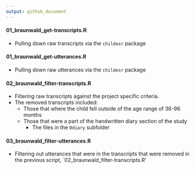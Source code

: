 ```yaml
---
output: github_document
---
```


#### 01_braunwald_get-transcripts.R
* Pulling down raw transcripts via the `childesr` package

#### 01_braunwald_get-utterances.R
* Pulling down raw utterances via the `childesr` package

#### 02_braunwald_filter-transcripts.R
* Filtering raw transcripts against the project specific criteria.   
* The removed transcripts included:  
  + Those that where the child fell outside of the age range of 36-96 months  
  + Those that were a part of the handwritten diary section of the study 
    - The files in the `0diary` subfolder

#### 03_braunwald_filter-utterances.R
* Filtering out utterances that were in the transcripts that were removed in the previous script, `02_braunwald_filter-transcripts.R'